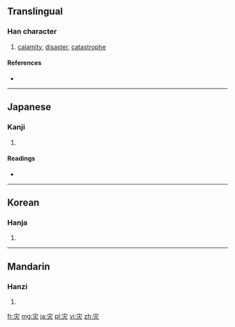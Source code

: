 {{also|災}}
==Translingual==

===Han character===
{{Han char|rn=86|rad=火|as=03|sn=7|four=|canj=十火 (JF)}}

# [[calamity]], [[disaster]], [[catastrophe]]

====References====
* {{Han ref|kx=0666.220|dkj=18881|dj=1075.250|hdz=32190.020|uh=707E|ud=28798}}

----

==Japanese==

===Kanji===
{{ja-kanji|grade=|rs=火03}}

# {{defn|Japanese|sort=火03}}

====Readings====
* {{ja-readings|on=[[さい]] (sai)|kun=[[わざわい]] (wazawai)}}

----

==Korean==

===Hanja===
{{ko-hanja|hangeul=재|eumhun=|rv=jae|mr=chae|y=cay}}

# {{defn|Korean|sort=火03}}

----

==Mandarin==

===Hanzi===
{{cmn-hanzi|tra=災|pin=[[zāi]] ([[zai1]])|wg=tsai<sup>1</sup>}}

# {{defn|Mandarin|sort=火03}}

[[fr:灾]]
[[mg:灾]]
[[ja:灾]]
[[pl:灾]]
[[vi:灾]]
[[zh:灾]]